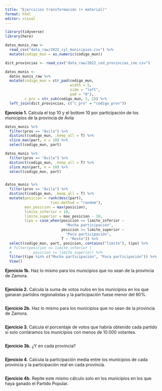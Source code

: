 ```yaml
---
title: "Ejercicios transformación (+ material)"
format: html
editor: visual
---
```


```r

library(tidyverse)
library(here)

datos_munis_raw <- 
  read_csv("data_raw/2022_cyl_municipios.csv") %>% 
  mutate(codigo_mun = as.numeric(codigo_mun))

dict_provincias <- read_csv("data_raw/2022_cod_provincias_ine.csv")

datos_munis <- 
  datos_munis_raw %>% 
  mutate(codigo_mun = str_pad(codigo_mun, 
                              width = 5, 
                              side = "left", 
                              pad = "0"), 
         c_pro = str_sub(codigo_mun, 1, 2)) %>% 
  left_join(dict_provincias, c("c_pro" = "codigo_prov"))

```

**Ejercicio 1.** Calcula el top 10 y el bottom 10 por participación de los municipios de la provincia de Ávila

```r

datos_munis %>% 
  filter(prov == "Ávila") %>% 
  distinct(codigo_mun, .keep_all = T) %>% 
  slice_max(part, n = 10) %>% 
  select(codigo_mun, part)

datos_munis %>% 
  filter(prov == "Ávila") %>% 
  distinct(codigo_mun, .keep_all = T) %>% 
  slice_min(part, n = 10) %>% 
  select(codigo_mun, part)


datos_munis %>% 
  filter(prov == "Ávila") %>% 
  distinct(codigo_mun, .keep_all = T) %>% 
  mutate(posicion = rank(desc(part), 
                     ties.method = "random"), 
         max_posicion = max(posicion),
         limite_inferior = 10, 
         limite_superior = max_posicion - 10, 
         tipo = case_when(posicion <= limite_inferior ~ 
                            "Mucha participación", 
                          posicion >= limite_superior ~ 
                            "Poca participación",
                          T ~ "Resto")) %>% 
  select(codigo_mun, part, posicion, contains("limite"), tipo) %>% 
  # filter(posicion <= limite_inferior |
  #          posicion >= limite_superior) %>% 
  filter(tipo %in% c("Mucha participación", "Poca participación")) %>% 
  View()

```

**Ejercicio 1b.** Haz lo mismo para los municipios que no sean de la provincia de Zamora.

```r
```

**Ejercicio 2.** Calcula la suma de votos nulos en los municipios en los que ganaran partidos regionalistas y la participación fuese menor del 60%.

```r
```

**Ejercicio 2b.** Haz lo mismo para los municipios que no sean de la provincia de Zamora.

```r
```

**Ejercicio 3.** Calcula el porcentaje de votos que habría obtenido cada partido si solo contáramos los municipios con menos de 10.000 votantes.

```r
```

**Ejercicio 3b.** ¿Y en cada provincia?

```r
```

**Ejercicio 4.** Calcula la participación media entre los municipios de cada provincia y la participación real en cada provincia.

```r
```

**Ejercicio 4b.** Repite este mismo cálculo solo en los municipios en los que haya ganado el Partido Popular.

```r
```
